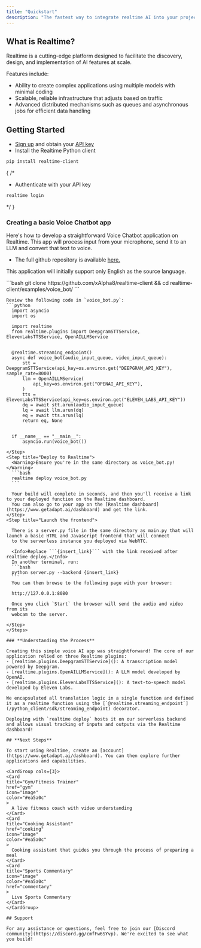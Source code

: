 ```yaml
---
title: "Quickstart"
description: "The fastest way to integrate realtime AI into your projects."
---
```


## What is Realtime?

Realtime is a cutting-edge platform designed to facilitate the discovery, design, and implementation of AI features at scale. 

Features include:

- Ability to create complex applications using multiple models with minimal coding
- Scalable, reliable infrastructure that adjusts based on traffic
- Advanced distributed mechanisms such as queues and asynchronous jobs for efficient data handling

## **Getting Started**
 
- [Sign up](https://www.getadapt.ai/dashboard) and obtain your [API key](https://www.getadapt.ai/dashboard/settings)
- Install the Realtime Python client
```bash
pip install realtime-client
```
{
  /*
  - Authenticate with your API key
  ```bash
  realtime login
  ```
  */
}

### **Creating a basic Voice Chatbot app**

Here's how to develop a straightforward Voice Chatbot application on Realtime. 
This app will process input from your microphone, send it to an LLM and convert that text to voice.

- The full github repository is available [here.](https://github.com/xAlpha8/realtime-client)

<Info>This application will initially support only English as the source language.</Info>

<Steps>
  <Step title="Start by creating a new directory and file">
    ```bash
    git clone https://github.com/xAlpha8/realtime-client && cd realtime-client/examples/voice_bot/
    ```

    Review the following code in `voice_bot.py`:
    ```python
      import asyncio
      import os

      import realtime
      from realtime.plugins import DeepgramSTTService, ElevenLabsTTSService, OpenAILLMService


      @realtime.streaming_endpoint()
      async def voice_bot(audio_input_queue, video_input_queue):
          stt = DeepgramSTTService(api_key=os.environ.get("DEEPGRAM_API_KEY"), sample_rate=8000)
          llm = OpenAILLMService(
              api_key=os.environ.get("OPENAI_API_KEY"),
          )
          tts = ElevenLabsTTSService(api_key=os.environ.get("ELEVEN_LABS_API_KEY"))
          dq = await stt.arun(audio_input_queue)
          lq = await llm.arun(dq)
          eq = await tts.arun(lq)
          return eq, None


      if __name__ == "__main__":
          asyncio.run(voice_bot())
  ```
  </Step>
  <Step title="Deploy to Realtime">
    <Warning>Ensure you're in the same directory as voice_bot.py!</Warning>
    ```bash
    realtime deploy voice_bot.py
    ```

    Your build will complete in seconds, and then you'll receive a link to your deployed function on the Realtime dashboard.
    You can also go to your app on the [Realtime dashboard](https://www.getadapt.ai/dashboard) and get the link.
  </Step>
  <Step title="Launch the frontend">

    There is a server.py file in the same directory as main.py that will launch a basic HTML and Javascript frontend that will connect 
    to the serverless instance you deployed via WebRTC.

    <Info>Replace ```{insert_link}``` with the link received after realtime deploy.</Info>
    In another terminal, run:
    ```bash
    python server.py --backend {insert_link}
    ```
    You can then browse to the following page with your browser:

    http://127.0.0.1:8080

    Once you click `Start` the browser will send the audio and video from its
    webcam to the server.

  </Step>
</Steps>

### **Understanding the Process**

Creating this simple voice AI app was straightforward! The core of our application relied on three Realtime plugins:
- [realtime.plugins.DeepgramSTTService](): A transcription model powered by Deepgram.
- [realtime.plugins.OpenAILLMService](): A LLM model developed by OpenAI.
- [realtime.plugins.ElevenLabsTTSService](): A text-to-speech model developed by Eleven Labs.

We encapsulated all translation logic in a single function and defined it as a realtime function using the [`@realtime.streaming_endpoint`](/python_client/sdk/streaming_endpoint) decorator.

Deploying with `realtime deploy` hosts it on our serverless backend and allows visual tracking of inputs and outputs via the Realtime dashboard!

## **Next Steps**

To start using Realtime, create an [account](https://www.getadapt.ai/dashboard). You can then explore further applications and capabilities.

<CardGroup cols={3}>
  <Card 
  title="Gym/Fitness Trainer"
  href="gym"
  icon="image"
  color="#ea5a0c"
  >
    A live fitness coach with video understanding
  </Card>
  <Card 
  title="Cooking Assistant" 
  href="cooking"
  icon="image"
  color="#ea5a0c"
  >
    Cooking assistant that guides you through the process of preparing a meal
  </Card>
  <Card 
  title="Sports Commentary" 
  icon="image"
  color="#ea5a0c"
  href="commentary"
  >
    Live Sports Commentary
  </Card>
</CardGroup>

## Support

For any assistance or questions, feel free to join our [Discord community](https://discord.gg/cmfFw6SYvp). We're excited to see what you build!

